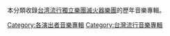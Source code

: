本分類收錄[[台湾|台湾]][[流行|流行]][[獨立|獨立]][[樂團|樂團]][[滅火器樂團|滅火器樂團]]的歷年音樂專輯。
[[Category:各演出者音樂專輯|Category:各演出者音樂專輯]]
[[Category:台灣流行音樂專輯|Category:台灣流行音樂專輯]]